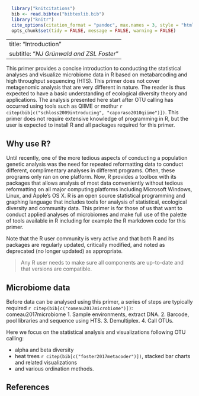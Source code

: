 ```r
  library("knitcitations")
  bib <- read.bibtex("bibtexlib.bib")
  library("knitr")
  cite_options(citation_format = "pandoc", max.names = 3, style = "html", hyperlink = "to.doc")
  opts_chunk$set(tidy = FALSE, message = FALSE, warning = FALSE)
```
---
title: "Introduction"
subtitle: "*NJ Gr&uuml;nwald and ZSL Foster*"
---

This primer provides a concise introduction to conducting the statistical analyses and visualize microbiome data in R based on metabarcoding and high throughput sequencing (HTS). 
This primer does not cover metagenomic analysis that are very different in nature.
The reader is thus expected to have a basic understanding of ecological diversity theory and applications. 
The analysis presented here start after OTU calling has occurred using tools such as QIIME or mothur `r citep(bib[c("schloss2009introducing", "caporaso2010qiime")])`.
This primer does not require extensive knowledge of programming in R, but the user is expected to install R and all packages required for this
primer.

Why use R?
-----

Until recently, one of the more tedious aspects of conducting a population
genetic analysis was the need for repeated reformatting data to conduct
different, complimentary analyses in different programs. Often, these programs
only ran on one platform. 
Now, R provides a toolbox with its packages that
allows analysis of most data conveniently without tedious reformatting on all
major computing platforms including Microsoft Windows, Linux, and Apple's OS X.
R is an open source statistical programming and graphing language that includes
tools for analysis of statistical, ecological diversity and community data.
This primer is for those of us that want to conduct applied analyses of microbiomes and make full use of the palette of
tools available in R including for example the R markdown code for this primer.

Note that the R user community is very active and that both R and its packages
are regularly updated, critically modified, and noted as deprecated (no longer
updated) as appropriate.

> Any R user needs to make sure all components are up-to-date and that versions
> are compatible.

Microbiome data
----

Before data can be analysed using this primer, a series of steps are typically required `r citep(bib[c("comeau2017microbiome")])`:
comeau2017microbiome
1. Sample environments, extract DNA.
2. Barcode, pool libraries and sequence using HTS.
3. Demultiplex.
4. Call OTUs.

Here we focus on the statistical analysis and visualizations following OTU calling:

- alpha and beta diversity
- heat trees `r citep(bib[c("foster2017metacoder")])`, stacked bar charts and related visualizations
- and various ordination methods.

References
----------

<!--- ref --->
